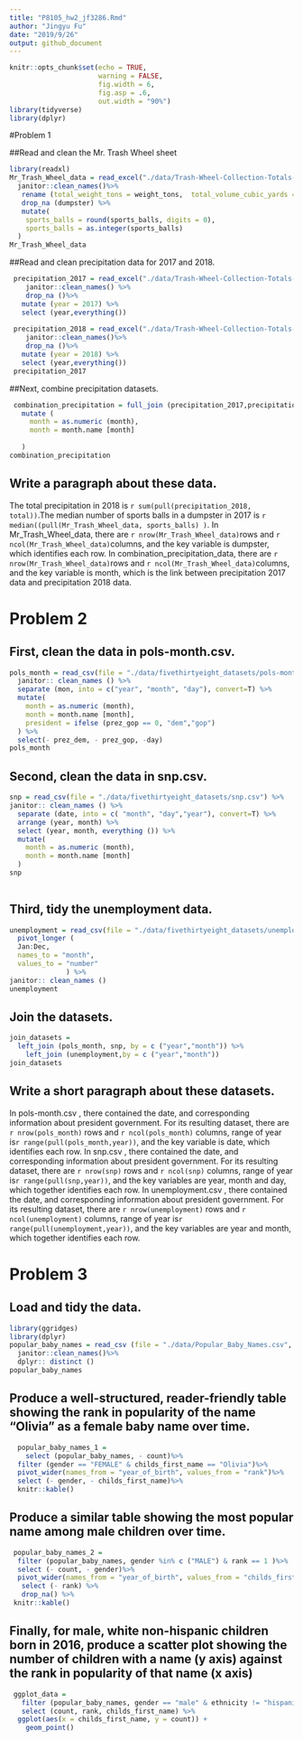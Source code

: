 ```yaml
---
title: "P8105_hw2_jf3286.Rmd"
author: "Jingyu Fu"
date: "2019/9/26"
output: github_document
---
```


```r

knitr::opts_chunk$set(echo = TRUE, 
                      warning = FALSE,
                      fig.width = 6,
                      fig.asp = .6,
                      out.width = "90%")
library(tidyverse)
library(dplyr)

```

#Problem 1

##Read and clean the Mr. Trash Wheel sheet 
```r
library(readxl)
Mr_Trash_Wheel_data = read_excel("./data/Trash-Wheel-Collection-Totals-8-6-19.xlsx", sheet = "Mr. Trash Wheel", range = "A2:N408", col_names = TRUE) %>%
  janitor::clean_names()%>%
   rename (total_weight_tons = weight_tons,  total_volume_cubic_yards = volume_cubic_yards)%>%
   drop_na (dumpster) %>% 
   mutate(
    sports_balls = round(sports_balls, digits = 0),
    sports_balls = as.integer(sports_balls)
  ) 
Mr_Trash_Wheel_data
```
    
##Read and clean precipitation data for 2017 and 2018. 
```r
 precipitation_2017 = read_excel("./data/Trash-Wheel-Collection-Totals-8-6-19.xlsx", sheet = "2017 Precipitation", skip = 1, col_names = TRUE) %>% 
    janitor::clean_names() %>% 
    drop_na ()%>%
   mutate (year = 2017) %>% 
   select (year,everything())
 
 precipitation_2018 = read_excel("./data/Trash-Wheel-Collection-Totals-8-6-19.xlsx", sheet = "2018 Precipitation", skip = 1, col_names = TRUE) %>% 
    janitor::clean_names()%>%
    drop_na ()%>%
   mutate (year = 2018) %>% 
   select (year,everything())
 precipitation_2017
```
  
##Next, combine precipitation datasets. 
```r
 combination_precipitation = full_join (precipitation_2017,precipitation_2018) %>% 
   mutate (
     month = as.numeric (month),
     month = month.name [month]
     
   )
combination_precipitation
``` 

## Write a paragraph about these data.

The total precipitation in 2018 is `r sum(pull(precipitation_2018, total))`.The median number of sports balls in a dumpster in 2017 is `r median((pull(Mr_Trash_Wheel_data, sports_balls) )`. In Mr_Trash_Wheel_data, there are `r nrow(Mr_Trash_Wheel_data)`rows and `r ncol(Mr_Trash_Wheel_data)`columns, and the key variable is dumpster, which identifies each row. In combination_precipitation_data, there are `r nrow(Mr_Trash_Wheel_data)`rows and `r ncol(Mr_Trash_Wheel_data)`columns, and the key variable is month, which is the link between precipitation 2017 data and precipitation 2018 data. 
 


# Problem 2

## First, clean the data in pols-month.csv.
```r
pols_month = read_csv(file = "./data/fivethirtyeight_datasets/pols-month.csv", col_names = TRUE)%>%
  janitor:: clean_names () %>% 
  separate (mon, into = c("year", "month", "day"), convert=T) %>% 
  mutate(
    month = as.numeric (month), 
    month = month.name [month],
    president = ifelse (prez_gop == 0, "dem","gop")
  ) %>% 
  select(- prez_dem, - prez_gop, -day)
pols_month
```
 
## Second, clean the data in snp.csv. 
```r
snp = read_csv(file = "./data/fivethirtyeight_datasets/snp.csv") %>% 
janitor:: clean_names () %>% 
  separate (date, into = c( "month", "day","year"), convert=T) %>% 
  arrange (year, month) %>% 
  select (year, month, everything ()) %>% 
  mutate(
    month = as.numeric (month), 
    month = month.name [month]
  ) 
snp
  
```


## Third, tidy the unemployment data.  
```r
unemployment = read_csv(file = "./data/fivethirtyeight_datasets/unemployment.csv") %>% 
  pivot_longer (
  Jan:Dec, 
  names_to = "month",
  values_to = "number"
              ) %>% 
janitor:: clean_names () 
unemployment
```


## Join the datasets. 
```r
join_datasets = 
  left_join (pols_month, snp, by = c ("year","month")) %>% 
    left_join (unemployment,by = c ("year","month"))
join_datasets
```

## Write a short paragraph about these datasets. 

In pols-month.csv , there contained the date, and corresponding information about president government. For its resulting dataset, there are `r nrow(pols_month)` rows and `r ncol(pols_month)` columns, range of year is`r range(pull(pols_month,year))`, and the key variable is date, which identifies each row. In snp.csv , there contained the date, and corresponding information about president government. For its resulting dataset, there are `r nrow(snp)` rows and `r ncol(snp)` columns, range of year is`r range(pull(snp,year))`, and the key variables are year, month and day, which together identifies each row. In unemployment.csv , there contained the date, and corresponding information about president government. For its resulting dataset, there are `r nrow(unemployment)` rows and `r ncol(unemployment)` columns, range of year is`r range(pull(unemployment,year))`, and the key variables are year and month, which together identifies each row. 


# Problem 3

## Load and tidy the data.
```r
library(ggridges)
library(dplyr)
popular_baby_names = read_csv (file = "./data/Popular_Baby_Names.csv", col_names = TRUE, col_types = "ncccnn")%>%
  janitor::clean_names()%>%
  dplyr:: distinct () 
popular_baby_names
```
 
## Produce a well-structured, reader-friendly table showing the rank in popularity of the name “Olivia” as a female baby name over time.
```r
  popular_baby_names_1 = 
    select (popular_baby_names, - count)%>%
  filter (gender == "FEMALE" & childs_first_name == "Olivia")%>%
  pivot_wider(names_from = "year_of_birth", values_from = "rank")%>%
  select (- gender, - childs_first_name)%>%
  knitr::kable()
```

## Produce a similar table showing the most popular name among male children over time.
```r
 popular_baby_names_2 =
  filter (popular_baby_names, gender %in% c ("MALE") & rank == 1 )%>%
  select (- count, - gender)%>%
  pivot_wider(names_from = "year_of_birth", values_from = "childs_first_name")%>%
   select (- rank) %>% 
   drop_na() %>% 
 knitr::kable()
```
                                                                                    
## Finally, for male, white non-hispanic children born in 2016, produce a scatter plot showing the number of children with a name (y axis) against the rank in popularity of that name (x axis)                                                                               
```r
 ggplot_data = 
   filter (popular_baby_names, gender == "male" & ethnicity != "hispanic" & year_of_birth == 2016) %>%
   select (count, rank, childs_first_name) %>% 
  ggplot(aes(x = childs_first_name, y = count)) + 
    geom_point()
```
